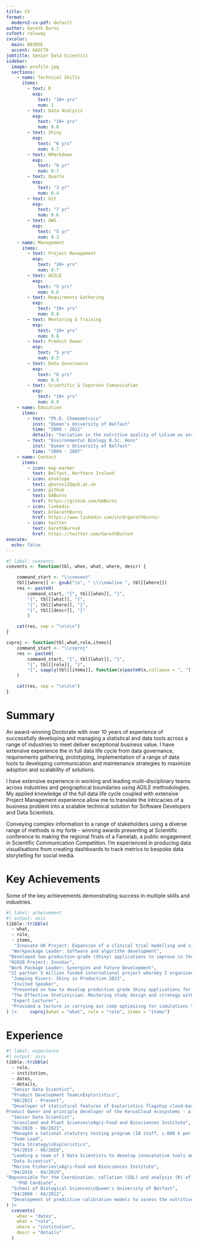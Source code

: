 ```yaml
---
title: CV
format:
  modern2-cv-pdf: default
author: Gareth Burns
cvfont: raleway 
cvcolor: 
  main: B83B5E
  accent: 6A2C70
jobtitle: Senior Data Scientist 
sidebar:
  image: profile.jpg
  sections: 
    - name: Technical Skills
      items:
        - text: R
          exp: 
            text: "10+ yrs"
            num: 1
        - text: Data Analysis
          exp: 
            text: "10+ yrs"
            num: 0.8
        - text: Shiny
          exp: 
            text: "6 yrs"
            num: 0.7
        - text: RMarkdown
          exp: 
            text: "8 yr"
            num: 0.7
        - text: Quarto
          exp: 
            text: "3 yr"
            num: 0.4
        - text: Git
          exp: 
            text: "7 yr"
            num: 0.6
        - text: AWS
          exp: 
            text: "5 yr"
            num: 0.3
    - name: Management
      items:
        - text: Project Management
          exp: 
            text: "10+ yrs"
            num: 0.7
        - text: AGILE
          exp: 
            text: "5 yrs"
            num: 0.6
        - text: Requirments Gathering
          exp: 
            text: "10+ yrs"
            num: 0.8
        - text: Mentoring & Training
          exp: 
            text: "10+ yrs"
            num: 0.8
        - text: Product Owner
          exp: 
            text: "5 yrs"
            num: 0.5
        - text: Data Governance
          exp: 
            text: "6 yrs"
            num: 0.5
        - text: Scientific & Coporate Comunication
          exp: 
            text: "10+ yrs"
            num: 0.9
    - name: Education
      items:
        - text: "Ph.D. Chemometrics"
          inst: "Queen's University of Belfast"
          time: "2008 - 2012"
          details: "Variation in the nutritive quality of Lolium as assessed by Near infrared reflectance spectroscopy"
        - text: "Environmental Biology B.Sc. Hons"
          inst: "Queen's University of Belfast"
          time: "2004 - 2007"
    - name: Contact
      items:
        - icon: map-marker
          text: Belfast, Northern Ireland
        - icon: envelope
          text: gburns12@qub.ac.uk
        - icon: github
          text: GABurns
          href: https://github.com/GABurns
        - icon: linkedin
          text: DrGarethBurns
          href: https://www.linkedin.com/in/drgarethburns/  
        - icon: twitter
          text: GarethBurns4
          href: https://twitter.com/GarethBurns4 
execute: 
  echo: false
---
```


```r
#| label: cvevents
cvevents <- function(tbl, when, what, where, descr) {

    command_start <- "\\cvevent"
    tbl[[where]] <- gsub("\n", " \\\\newline ", tbl[[where]])
    res <- paste0(
        command_start, "{", tbl[[when]], "}", 
        "{", tbl[[what]], "}",
        "{", tbl[[where]], "}",
        "{", tbl[[descr]], "}"
        )

    cat(res, sep = "\n\n\n")
}

cvproj <- function(tbl,what,role,items){
    command_start <- "\\cvproj"
    res <- paste0(
        command_start, "{", tbl[[what]], "}",
        "{", tbl[[role]], "}",
        "{", sapply(tbl[[items]], function(x)paste0(x,collapse = ", ")), "}"
    )

    cat(res, sep = "\n\n\n")
}
```

# Summary

An award-winning Doctorate with over 10 years of experience of successfully developing and managing a statistical and data tools across a range of industries to meet deliver exceptional business value. I have extensive experience the in full data life cycle from data governance, requirements gathering, prototyping, implementation of a range of data tools to developing communication and maintenance strategies to maximize adoption and scalability of solutions.\

I have extensive experience in working and leading multi-disciplinary teams across industries and geographical boundaries using AGILE methodologies. My applied knowledge of the full data life cycle coupled with extensive Project Management experience allow me to translate the intricacies of a business problem into a scalable technical solution for Software Developers and Data Scientists.\

Conveying complex information to a range of stakeholders using a diverse range of methods is my forte - winning awards presenting at Scientific conference to making the regional finals of a Famelab, a public engagement in Scientific Communication Competition. I'm experienced in producing data visualisations from creating dashboards to track metrics to bespoke data storytelling for social media.

# Key Achievements

Some of the key achievements demonstrating success in multiple skills and industries.

```r
#| label: acheivement 
#| output: asis 
tibble::tribble(
  ~ what,
  ~ role,
  ~ items,
   "Innovate UK Project: Expansion of a clinical trial modelling and simulation platform to optimise trial design and facilitate synthetic data generation",
  "Workpackage Leader: Software and algorithm development",
 "Developed two production-grade (Shiny) applications to improve in the extraction and transformation of real world data for use Exploristics flagship simulation software. These applications has a bespoke API that securely communicated with KerusCloud using a single login and reduced transcribing of data.",
 "H2020 Project: InnoVar",
 "Work Package Leader: Synergies and Future Development", 
 "21 partner 5 million funded international project whereby I organised an annual Stakeholder Forum to gather requirements and feedback from a diverse range of stakeholders to steer the direction of project. Developed roadmap for the implementation of drones for the collection of field plot data.",
  "Jumping Rivers: Shiny in Production 2022",
  "Invited Speaker",
  "Presented on how to develop production grade Shiny applications for Data Science applications, Deployment on cloud-based computing servies and how to address issues arising.",
  "The Effective Statistician: Mastering study design and strategy with Simulation",
  "Expert Lecturer",
  "Provided a lecture in carrying out code optimising for simulations to result in 1000x faster run times.  Demonstrating how to carry out code Profiling and Benchmarking."
) |>     cvproj(what = "what", role = "role", items = "items") 
```

# Experience

```r
#| label: experience
#| output: asis
tibble::tribble(
  ~ role,
  ~ institution,
  ~ dates,
  ~ details,
  "Senior Data Scientist",
  "Product Development Team\nExploristics",
  "08/2021 - Present",
  "Developer of statistical features of Exploristics flagship cloud-based (AWS) Software as a Service (SAAS) clinicial trial simulation engine using production grade R code. This involves researching novel clincial trial design features and analysis and implementing in production grade software (R).
Product Owner and principle developer of the KerusCloud ecosystems - a collection of R packages and Shiny tools to assist in data wrangling and statistical functionality using simulated datasets. Have writen a collection of online help pages (astro starlight, quarto, packagedown) for each data tool.",
  "Senior Data Scientist",
  "Grassland and Plant Sciences\nAgri-Food and Biosciences Institute",
  "06/2020 - 08/2021",
  "Managed a national statutory testing program (18 staff, c.600 k per annum) to collect and analyse complex biological timeseries and weather data (c. 4 million datapoints collected per annum). Developed a strategy to modernise dated data collection, quality control and storage systems using novel technology and cutting edge techniques (R and SQL). Technical expert on multiple national and international committees covering policy, governance, and emerging technologies.",
  "Team Lead",
  "Data Strategy\nExploristics",
  "04/2019 - 06/2020",
  "Leading a team of 3 Data Scientists to develop innovatative tools and solutions (R, python, Shiny) for the complex simulated clincial trial data. Progressed from developing roadmaps, gathering requirements to implementating a cloud based (AWS) production grade application (docker and Shiny) to carry out feature extraction and alogorithms to estimate distribution parameters for a paitent level data set. This was supplamented with demostrations to stakedholders and writing user documentation (R Markdown, packagedown).",
  "Data Scientist",
  "Marine Fisheries\nAgri-Food and Biosciences Institute",
  "04/2016 - 04/2019",
"Repsonsible for the Coordination, collation (SQL) and analysis (R) of fisheries-independent and fisheries dependent data and meta-data from multiple sources (c. 10 million biological data points per annum). Delivery of specialist advice to international technical and scientific committees. Automation of c. 1,000 Quality Control and Analysis and reports per annum (R Markdown) ensuring reproducible research. Development of dashboards (Flexdashboard and Shiny) to track key project metrics. Development of a software application (Shiny) to carry out data wrangling and aggregration of biological data.",
    "PhD Candiate",
  "School of Biological Sciences\nQueen's University of Belfast",
  "04/2008 - 04/2012",
  "Development of predictive calibration models to assess the nutritive quality of perennial ryegrass. This involved data collection of 15,000 biolgical samples each wth 692 data points from wet labortatory analysis. Model developement involved pre-processing, feature selection and validation. The calibration models were commericially used for a national forage evaluation scheme."
) |>
  cvevents(
    when = "dates",
    what = "role",
    where = "institution",
    descr = "details"
  )
```
